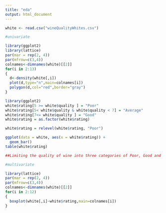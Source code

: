 ---
title: "eda"
output: html_document
---

```{r}
white <- read.csv("wineQualityWhites.csv")

```

```{r}
#univariate

library(ggplot2)
library(lattice)
par(mar = rep(2, 4))
par(mfrow=c(3,4))
colnames<-dimnames(white)[[2]]
for(i in 2:13)
{
  d<-density(white[,i])
  plot(d,type="n",main=colnames[i])
  polygon(d,col="red",border="gray")
}

```


```{r}
library(ggplot2)
white$rating[5 >= white$quality ] = "Poor"
white$rating[5< white$quality & white$quality < 7] = "Average"
white$rating[7<= white$quality ] = "Good"
white$rating = as.factor(white$rating)

white$rating = relevel(white$rating, "Poor")

ggplot(data = white, aes(x = white$rating)) + 
  geom_bar()
table(white$rating)

##Limiting the quality of wine into three categories of Poor, Good and Great to be able to differntiate patterns in each category.

```

```{r}
#multivariate

library(lattice)
par(mar = rep(2, 4))
par(mfrow=c(3,4))
colnames<-dimnames(white)[[2]]
for(i in 2:12)
{
  boxplot(white[,i]~white$rating,main=colnames[i])
}

```